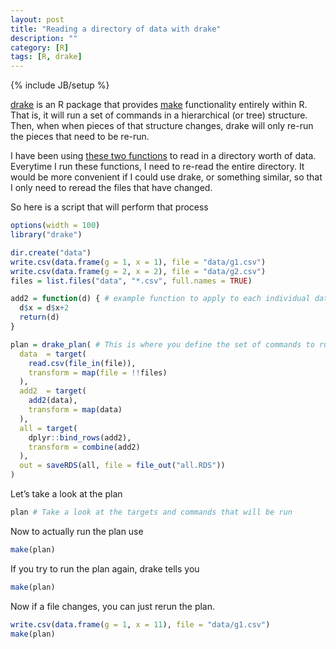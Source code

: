 ```yaml
---
layout: post
title: "Reading a directory of data with drake"
description: ""
category: [R]
tags: [R, drake]
---
```


{% include JB/setup %}

[drake](https://github.com/ropensci/drake) 
is an R package that provides 
[make](https://www.gnu.org/software/make/) functionality entirely within R.
That is, it will run a set of commands in a hierarchical (or tree) structure. 
Then, when when pieces of that structure changes, 
drake will only re-run the pieces that need to be re-run. 

I have been using 
[these two functions](https://gist.github.com/jarad/8f3b79b33489828ab8244e82a4a0c5b3) 
to read in a directory worth of data. 
Everytime I run these functions, 
I need to re-read the entire directory. 
It would be more convenient if I could use drake, or something similar, 
so that I only need to reread the files that have changed. 

So here is a script that will perform that process
```r
options(width = 100)
library("drake")

dir.create("data")
write.csv(data.frame(g = 1, x = 1), file = "data/g1.csv")
write.csv(data.frame(g = 2, x = 2), file = "data/g2.csv")
files = list.files("data", "*.csv", full.names = TRUE)

add2 = function(d) { # example function to apply to each individual data.frame
  d$x = d$x+2
  return(d)
}

plan = drake_plan( # This is where you define the set of commands to run
  data  = target(
    read.csv(file_in(file)),
    transform = map(file = !!files)
  ),
  add2  = target(
    add2(data),
    transform = map(data)
  ),
  all = target(
    dplyr::bind_rows(add2),
    transform = combine(add2)
  ),
  out = saveRDS(all, file = file_out("all.RDS"))
)
```

Let's take a look at the plan
```r
plan # Take a look at the targets and commands that will be run
```

Now to actually run the plan use 

```r
make(plan)
```

If you try to run the plan again, drake tells you 

```r
make(plan)
```

Now if a file changes, you can just rerun the plan. 

```r
write.csv(data.frame(g = 1, x = 11), file = "data/g1.csv")
make(plan)
```


